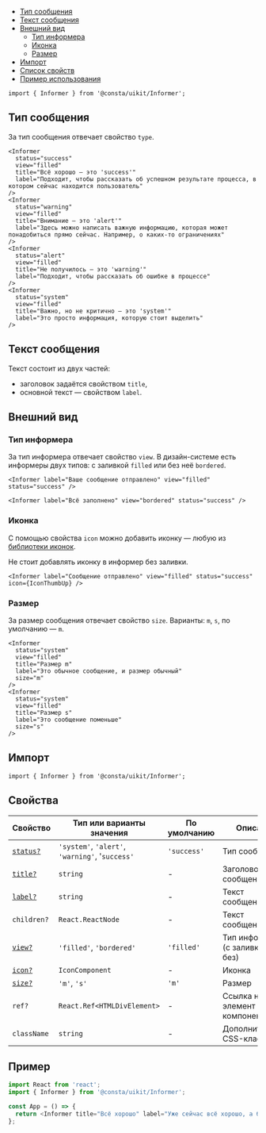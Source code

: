 

<MdxMenu>

- [Тип сообщения](#тип-сообщения)
- [Текст сообщения](#текст-сообщения)
- [Внешний вид](#внешний-вид)
  - [Тип информера](#тип-информера)
  - [Иконка](#иконка)
  - [Размер](#размер)
- [Импорт](#импорт)
- [Список свойств](#свойства)
- [Пример использования](#пример)

</MdxMenu>

```tsx
import { Informer } from '@consta/uikit/Informer';
```

## Тип сообщения

За тип сообщения отвечает свойство `type`.

```tsx
<Informer
  status="success"
  view="filled"
  title="Всё хорошо — это 'success'"
  label="Подходит, чтобы рассказать об успешном результате процесса, в котором сейчас находится пользователь"
/>
<Informer
  status="warning"
  view="filled"
  title="Внимание — это 'alert'"
  label="Здесь можно написать важную информацию, которая может понадобиться прямо сейчас. Например, о каких-то ограничениях"
/>
<Informer
  status="alert"
  view="filled"
  title="Не получилось — это 'warning'"
  label="Подходит, чтобы рассказать об ошибке в процессе"
/>
<Informer
  status="system"
  view="filled"
  title="Важно, но не критично — это 'system'"
  label="Это просто информация, которую стоит выделить"
/>
```

<InformerExampleType />

## Текст сообщения

Текст состоит из двух частей:

- заголовок задаётся свойством `title`,
- основной текст — свойством `label`.


## Внешний вид

### Тип информера

За тип информера отвечает свойство `view`. В дизайн-системе есть информеры двух типов:
с заливкой `filled` или без неё `bordered`.

```tsx
<Informer label="Ваше сообщение отправлено" view="filled" status="success" />
```

```tsx
<Informer label="Всё заполнено" view="bordered" status="success" />
```

<InformerExampleView />

### Иконка

С помощью свойства `icon` можно добавить иконку — любую из [библиотеки иконок](?path=/story/components-icons--playground).

Не стоит добавлять иконку в информер без заливки.

```tsx
<Informer label="Сообщение отправлено" view="filled" status="success" icon={IconThumbUp} />
```

<InformerExampleIcon />

### Размер

За размер сообщения отвечает свойство `size`. Варианты: `m`, `s`, по умолчанию — `m`.

```tsx
<Informer
  status="system"
  view="filled"
  title="Размер m"
  label="Это обычное сообщение, и размер обычный"
  size="m"
/>
<Informer
  status="system"
  view="filled"
  title="Размер s"
  label="Это сообщение поменьше"
  size="s"
/>
```

<InformerExampleSize />

## Импорт

```tsx
import { Informer } from '@consta/uikit/Informer';
```

## Свойства

| Свойство                     | Тип или варианты значения                       | По умолчанию | Описание                           |
| ---------------------------- | ----------------------------------------------- | ------------ | ---------------------------------- |
| [`status?`](#тип-сообщения)  | `'system'`, `'alert'`, `'warning'`, '`success'` | `'success'`  | Тип сообщения                      |
| [`title?`](#текст-сообщения) | `string`                                        | -            | Заголовок сообщения                |
| [`label?`](#текст-сообщения) | `string`                                        | -            | Текст сообщения                    |
| `children?`                  | `React.ReactNode`                               | -            | Текст сообщения                    |
| [`view?`](#внешний-вид)      | `'filled'`, `'bordered'`                        | `'filled'`   | Тип информера (с заливкой или без) |
| [`icon?`](#внешний-вид)      | `IconComponent`                                 | -            | Иконка                             |
| [`size?`](#размер)           | `'m'`, `'s'`                                    | `'m'`        | Размер                             |
| `ref?`                       | `React.Ref<HTMLDivElement>`                     | -            | Ссылка на DOM-элемент компонента   |
| `className`                  | `string`                                        | -            | Дополнительный CSS-класс           |

## Пример

```ts
import React from 'react';
import { Informer } from '@consta/uikit/Informer';

const App = () => {
  return <Informer title="Всё хорошо" label="Уже сейчас всё хорошо, а будет ещё лучше" />;
};
```
